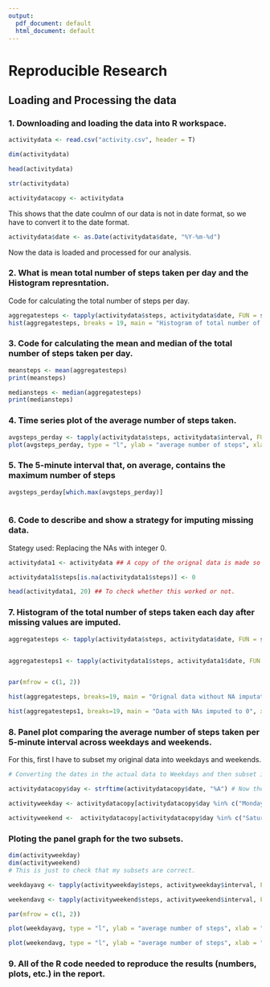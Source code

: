 ```yaml
---
output:
  pdf_document: default
  html_document: default
---
```

# Reproducible Research

## Loading and Processing the data

### 1. Downloading and loading the data into R workspace.

```r

activitydata <- read.csv("activity.csv", header = T)

dim(activitydata)

head(activitydata)

str(activitydata)

activitydatacopy <- activitydata
```

This shows that the date coulmn of our data is not in date format, so we have to convert it to the date format.

```r
activitydata$date <- as.Date(activitydata$date, "%Y-%m-%d")
```
Now the data is loaded and processed for our analysis.

### 2. What is mean total number of steps taken per day and the Histogram represntation.

Code for calculating the total number of steps per day.

```r
aggregatesteps <- tapply(activitydata$steps, activitydata$date, FUN = sum, na.rm = T)
hist(aggregatesteps, breaks = 19, main = "Histogram of total number of steps perday", xlab = "Total number of steps per day", col = "green")

```

### 3. Code for calculating the mean and median of the total number of steps taken per day.

```r
meansteps <- mean(aggregatesteps)
print(meansteps)

mediansteps <- median(aggregatesteps)
print(mediansteps)
```

### 4. Time series plot of the average number of steps taken.

```r

avgsteps_perday <- tapply(activitydata$steps, activitydata$interval, FUN = mean, na.rm = T)
plot(avgsteps_perday, type = "l", ylab = "average number of steps", xlab = "5 minutes interval", main = "Time series plot")
```

### 5. The 5-minute interval that, on average, contains the maximum number of steps

```r
avgsteps_perday[which.max(avgsteps_perday)]
                
```
### 6. Code to describe and show a strategy for imputing missing data.
Stategy used: Replacing the NAs with integer 0.

```r
activitydata1 <- activitydata ## A copy of the orignal data is made so as to make two histograms with orignal and imputed NAs for comparision.

activitydata1$steps[is.na(activitydata1$steps)] <- 0

head(activitydata1, 20) ## To check whether this worked or not.
```

### 7. Histogram of the total number of steps taken each day after missing values are imputed.

```r
aggregatesteps <- tapply(activitydata$steps, activitydata$date, FUN = sum, na.rm = T) ## This is the orignal data frame with NAs.


aggregatesteps1 <- tapply(activitydata1$steps, activitydata1$date, FUN = sum) ## Notice here that I have not used the na.rm argument since I am using the data frame whose NAs are imputed to zero.


par(mfrow = c(1, 2))

hist(aggregatesteps, breaks=19, main = "Orignal data without NA imputation", xlab = "total steps taken per day")

hist(aggregatesteps1, breaks=19, main = "Data with NAs imputed to 0", xlab = "total steps taken per day")

```
### 8. Panel plot comparing the average number of steps taken per 5-minute interval across weekdays and weekends.

For this, first I have to subset my original data into weekdays and weekends.

```r

# Converting the dates in the actual data to Weekdays and then subset into weekdays and weekends.

activitydatacopy$day <- strftime(activitydatacopy$date, "%A") # Now the data has names of weekdays instead of dates.

activityweekday <- activitydatacopy[activitydatacopy$day %in% c("Monday", "Tuesday", "Wednesday", "Thursday", "Friday"), ]

activityweekend <-  activitydatacopy[activitydatacopy$day %in% c("Saturday", "Sunday"), ]

```

###  Ploting the panel graph for the two subsets.

```r

dim(activityweekday)
dim(activityweekend)
# This is just to check that my subsets are correct.

weekdayavg <- tapply(activityweekday$steps, activityweekday$interval, FUN = mean, na.rm = T)

weekendavg <- tapply(activityweekend$steps, activityweekend$interval, FUN = mean, na.rm = T)

par(mfrow = c(1, 2))

plot(weekdayavg, type = "l", ylab = "average number of steps", xlab = "5 minutes interval", main = "Weekday Time series plot")

plot(weekendavg, type = "l", ylab = "average number of steps", xlab = "5 minutes interval", main = "Weekend Time series plot")
```


### 9. All of the R code needed to reproduce the results (numbers, plots, etc.) in the report.


















